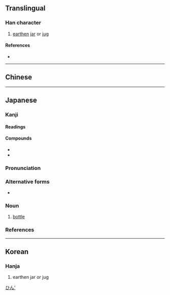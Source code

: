 {{character info}}
==Translingual==

===Han character===
{{Han char|rn=32|rad=土|as=16|sn=19|four=|canj=GAMI|ids=⿰土曇}}

# [[earthen]] [[jar]] or [[jug]]

====References====
* {{Han ref|kx=0242.010|dkj=05588|dj=0481.250|hdz=10499.130|uh=58DC|ud=22748}}

----

==Chinese==
{{zh-forms|t=罈|t2=罎|t3=壜|s=坛}}
{{zh-see|罈|v}}


----

==Japanese==

===Kanji===
{{ja-kanji|grade=|rs=土16}}

====Readings====
{{ja-readings
|goon=どん
|kanon=たん
|kun=びん-
}}

====Compounds====
* {{ja-r|燗壜|かんびん}}
* {{ja-r|壜詰|びんづめ}}

{{wikipedia|lang=ja}}
{{ja-kanjitab|びん|yomi=k}}

===Pronunciation===
{{ja-pron|yomi=k|びん|acc=1|acc_ref=DJR,NHK}}

===Alternative forms===
* {{ja-l|瓶}}

===Noun===
{{ja-noun|びん}}

# [[bottle]]

===References===
<references/>

[[Category:ja:Containers|ひん']]

----

==Korean==

===Hanja===
{{ko-hanja|hangeul=담|rv=dam|mr=tam}}

# earthen jar or jug